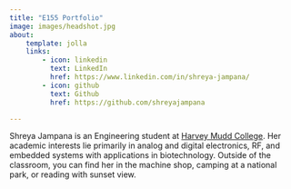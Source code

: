 ```yaml
---
title: "E155 Portfolio"
image: images/headshot.jpg
about: 
    template: jolla
    links:
        - icon: linkedin
          text: LinkedIn
          href: https://www.linkedin.com/in/shreya-jampana/
        - icon: github
          text: Github
          href: https://github.com/shreyajampana

---
```


Shreya Jampana is an Engineering student at [Harvey Mudd College](https://hmc.edu). Her academic interests lie primarily in analog and digital electronics, RF, and embedded systems with applications in biotechnology. Outside of the classroom, you can find her in the machine shop, camping at a national park, or reading with sunset view. 